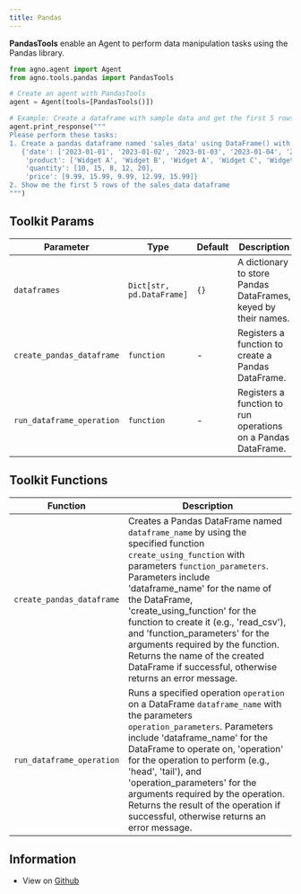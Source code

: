 ```yaml
---
title: Pandas
---
```


**PandasTools** enable an Agent to perform data manipulation tasks using the Pandas library.

```python cookbook/tools/pandas_tool.py
from agno.agent import Agent
from agno.tools.pandas import PandasTools

# Create an agent with PandasTools
agent = Agent(tools=[PandasTools()])

# Example: Create a dataframe with sample data and get the first 5 rows
agent.print_response("""
Please perform these tasks:
1. Create a pandas dataframe named 'sales_data' using DataFrame() with this sample data:
   {'date': ['2023-01-01', '2023-01-02', '2023-01-03', '2023-01-04', '2023-01-05'],
    'product': ['Widget A', 'Widget B', 'Widget A', 'Widget C', 'Widget B'],
    'quantity': [10, 15, 8, 12, 20],
    'price': [9.99, 15.99, 9.99, 12.99, 15.99]}
2. Show me the first 5 rows of the sales_data dataframe
""")
```

## Toolkit Params

| Parameter                 | Type                      | Default | Description                                                    |
| ------------------------- | ------------------------- | ------- | -------------------------------------------------------------- |
| `dataframes`              | `Dict[str, pd.DataFrame]` | `{}`    | A dictionary to store Pandas DataFrames, keyed by their names. |
| `create_pandas_dataframe` | `function`                | -       | Registers a function to create a Pandas DataFrame.             |
| `run_dataframe_operation` | `function`                | -       | Registers a function to run operations on a Pandas DataFrame.  |

## Toolkit Functions

| Function                  | Description                                                                                                                                                                                                                                                                                                                                                                                                                                                      |
| ------------------------- | ---------------------------------------------------------------------------------------------------------------------------------------------------------------------------------------------------------------------------------------------------------------------------------------------------------------------------------------------------------------------------------------------------------------------------------------------------------------- |
| `create_pandas_dataframe` | Creates a Pandas DataFrame named `dataframe_name` by using the specified function `create_using_function` with parameters `function_parameters`. Parameters include 'dataframe_name' for the name of the DataFrame, 'create_using_function' for the function to create it (e.g., 'read_csv'), and 'function_parameters' for the arguments required by the function. Returns the name of the created DataFrame if successful, otherwise returns an error message. |
| `run_dataframe_operation` | Runs a specified operation `operation` on a DataFrame `dataframe_name` with the parameters `operation_parameters`. Parameters include 'dataframe_name' for the DataFrame to operate on, 'operation' for the operation to perform (e.g., 'head', 'tail'), and 'operation_parameters' for the arguments required by the operation. Returns the result of the operation if successful, otherwise returns an error message.                                          |

## Information

- View on [Github](https://github.com/phidatahq/agno/blob/main/libs/agno/agno/tools/pandas.py)
